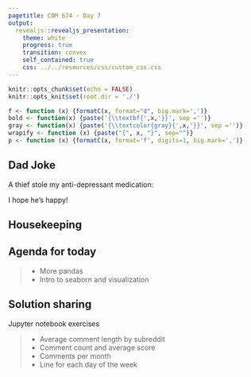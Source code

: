 ```yaml
---
pagetitle: COM 674 - Day 7
output: 
  revealjs::revealjs_presentation:
    theme: white
    progress: true
    transition: convex
    self_contained: true
    css: ../../resources/css/custom_css.css
---
```


```r
knitr::opts_chunk$set(echo = FALSE)
knitr::opts_knit$set(root.dir = './')

f <- function (x) {formatC(x, format="d", big.mark=',')}
bold <- function(x) {paste('{\\textbf{',x,'}}', sep ='')}
gray <- function(x) {paste('{\\textcolor{gray}{',x,'}}', sep ='')}
wrapify <- function (x) {paste("{", x, "}", sep="")}
p <- function (x) {formatC(x, format='f', digits=1, big.mark=',')}
```

## Dad Joke

A thief stole my anti-depressant medication:

<span class='fragment'>
I hope he's happy!
</span>


## Housekeeping


## Agenda for today

> - More pandas
> - Intro to seaborn and visualization

## Solution sharing

Jupyter notebook exercises

> - Average comment length by subreddit
> - Comment count and average score
> - Comments per month
> - Line for each day of the week



